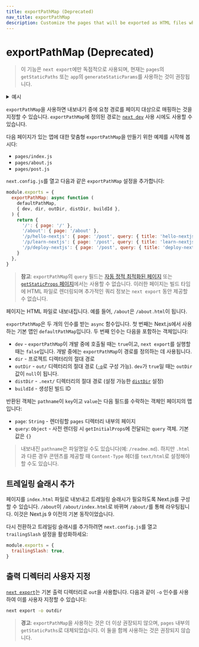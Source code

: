 ```yaml
---
title: exportPathMap (Deprecated)
nav_title: exportPathMap
description: Customize the pages that will be exported as HTML files when using `next export`.
---
```


# exportPathMap (Deprecated)

> 이 기능은 `next export`에만 독점적으로 사용되며, 현재는 `pages`의 `getStaticPaths` 또는 `app`의 `generateStaticParams`를 사용하는 것이 권장됩니다.

<details>
  <summary>예시</summary>
  
- [Static Export](https://github.com/vercel/next.js/tree/canary/examples/with-static-export)

</details>

`exportPathMap`을 사용하면 내보내기 중에 요청 경로를 페이지 대상으로 매핑하는 것을 지정할 수 있습니다. `exportPathMap`에 정의된 경로는 [`next dev`](/docs/app/api-reference/next-cli#development) 사용 시에도 사용할 수 있습니다.

다음 페이지가 있는 앱에 대한 맞춤형 `exportPathMap`을 만들기 위한 예제를 시작해 봅시다:

- `pages/index.js`
- `pages/about.js`
- `pages/post.js`

`next.config.js`를 열고 다음과 같은 `exportPathMap` 설정을 추가합니다:

```js filename="next.config.js"
module.exports = {
  exportPathMap: async function (
    defaultPathMap,
    { dev, dir, outDir, distDir, buildId },
  ) {
    return {
      '/': { page: '/' },
      '/about': { page: '/about' },
      '/p/hello-nextjs': { page: '/post', query: { title: 'hello-nextjs' } },
      '/p/learn-nextjs': { page: '/post', query: { title: 'learn-nextjs' } },
      '/p/deploy-nextjs': { page: '/post', query: { title: 'deploy-nextjs' } },
    }
  },
}
```

> **참고**: `exportPathMap`의 `query` 필드는 [자동 정적 최적화된 페이지](/docs/pages/building-your-application/rendering/automatic-static-optimization) 또는 [`getStaticProps` 페이지](/docs/pages/building-your-application/data-fetching/get-static-props)에서는 사용할 수 없습니다. 이러한 페이지는 빌드 타임에 HTML 파일로 렌더링되며 추가적인 쿼리 정보는 `next export` 동안 제공할 수 없습니다.

페이지는 HTML 파일로 내보내집니다. 예를 들어, `/about`은 `/about.html`이 됩니다.

`exportPathMap`은 두 개의 인수를 받는 `async` 함수입니다. 첫 번째는 Next.js에서 사용하는 기본 맵인 `defaultPathMap`입니다. 두 번째 인수는 다음을 포함하는 객체입니다:

- `dev` - `exportPathMap`이 개발 중에 호출될 때는 `true`이고, `next export`를 실행할 때는 `false`입니다. 개발 중에는 `exportPathMap`이 경로를 정의하는 데 사용됩니다.
- `dir` - 프로젝트 디렉터리의 절대 경로
- `outDir` - `out/` 디렉터리의 절대 경로 ([`-o`](#customizing-the-output-directory)로 구성 가능). `dev`가 `true`일 때는 `outDir` 값이 `null`이 됩니다.
- `distDir` - `.next/` 디렉터리의 절대 경로 (설정 가능한 [`distDir`](/docs/pages/api-reference/next-config-js/distDir) 설정)
- `buildId` - 생성된 빌드 ID

반환된 객체는 `pathname`이 `key`이고 `value`는 다음 필드를 수락하는 객체인 페이지의 맵입니다:

- `page`: `String` - 렌더링할 `pages` 디렉터리 내부의 페이지
- `query`: `Object` - 사전 렌더링 시 `getInitialProps`에 전달되는 `query` 객체. 기본값은 `{}`

> 내보내진 `pathname`은 파일명일 수도 있습니다(예: `/readme.md`). 하지만 `.html`과 다른 경우 콘텐츠를 제공할 때 `Content-Type` 헤더를 `text/html`로 설정해야 할 수도 있습니다.

## 트레일링 슬래시 추가

페이지를 `index.html` 파일로 내보내고 트레일링 슬래시가 필요하도록 Next.js를 구성할 수 있습니다. `/about`이 `/about/index.html`로 바뀌며 `/about/`를 통해 라우팅됩니다. 이것은 Next.js 9 이전의 기본 동작이었습니다.

다시 전환하고 트레일링 슬래시를 추가하려면 `next.config.js`를 열고 `trailingSlash` 설정을 활성화하세요:

```js filename="next.config.js"
module.exports = {
  trailingSlash: true,
}
```

## 출력 디렉터리 사용자 지정

[`next export`](/docs/app/building-your-application/deploying/static-exports)는 기본 출력 디렉터리로 `out`을 사용합니다. 다음과 같이 `-o` 인수를 사용하여 이를 사용자 지정할 수 있습니다:

```bash filename="Terminal"
next export -o outdir
```

> **경고**: `exportPathMap`을 사용하는 것은 더 이상 권장되지 않으며, `pages` 내부의 `getStaticPaths`로 대체되었습니다. 이 둘을 함께 사용하는 것은 권장되지 않습니다.
